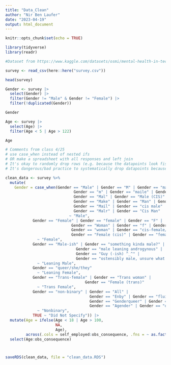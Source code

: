 ```yaml
---
title: "Data_Clean"
author: "Nir Ben Laufer"
date: "2023-04-19"
output: html_document
---
```


```r
knitr::opts_chunk$set(echo = TRUE)
```

```r
library(tidyverse)
library(readr)

```

```r
#Dataset from https://www.kaggle.com/datasets/osmi/mental-health-in-tech-survey?resource=download

survey <- read_csv(here::here("survey.csv"))

head(survey)
```

```r

Gender <- survey |> 
  select(Gender) |> 
  filter(Gender != "Male" & Gender != "Female") |> 
  filter(!duplicated(Gender))

Gender

Age <- survey |> 
  select(Age) |> 
  filter(Age < 5 | Age > 122)

Age

```

```r

# Comments from class 4/25
# use case_when instead of nested ifs
# OR make a spreadsheet with all responses and left join
# It's okay to randomly drop rows (e.g. because the datapoints look fishy, like the person who said they were 8 yrs old or the person who answered the first response on every dropdown)
# It's dangerous/bad practice to systematically drop datapoints because that gives you biased data

clean_data <- survey %>%
  mutate(
    Gender = case_when(Gender == "Male" | Gender == "M" | Gender == "male" | 
                              Gender == "m" | Gender == "maile" | Gender == "Cis Male" | 
                              Gender == "Mal" | Gender == "Male (CIS)" | 
                              Gender == "Make" | Gender == "Man" | Gender == "msle" | 
                              Gender == "Mail" | Gender == "cis male" | 
                              Gender == "Malr" | Gender == "Cis Man"
                            ~ "Male",
            Gender == "Female" | Gender == "female" | Gender == "F" | 
                             Gender == "Woman" | Gender == "f" | Gender == "Femake" | 
                             Gender == "woman" | Gender == "cis-female/femme" | 
                             Gender == "Female (cis)" | Gender == "femail" 
              ~ "Female",
            Gender == "Male-ish" | Gender == "something kinda male?" | 
                               Gender == "male leaning androgynous" | 
                               Gender == "Guy (-ish) ^_^" | 
                               Gender == "ostensibly male, unsure what that really means"
              ~ "Leaning Male",
            Gender == "queer/she/they" 
              ~ "Leaning Female",
            Gender == "Trans-female" | Gender == "Trans woman" | 
                                   Gender == "Female (trans)" 
              ~ "Trans Female", 
            Gender == "non-binary" | Gender == "All" | 
                                     Gender == "Enby" | Gender == "fluid" | 
                                     Gender == "Genderqueer" | Gender == "Androgyne" | 
                                     Gender == "Agender" | Gender == "queer"
              ~ "Nonbinary",
            TRUE ~ "Did Not Specify")) |> 
  mutate(Age = ifelse(Age < 18 | Age > 100,
                      NA,
                      Age),
         across(.cols = self_employed:obs_consequence, .fns = ~ as.factor(.x))) |> 
  select(Age:obs_consequence)



saveRDS(clean_data, file = "clean_data.RDS")

```
